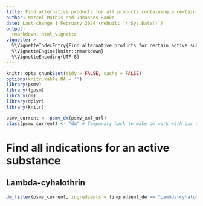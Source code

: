 ```yaml
---
title: Find alternative products for all products containing a certain active substance
author: Marcel Mathis and Johannes Ranke
date: Last change 1 February 2024 (rebuilt `r Sys.Date()`)
output:
  rmarkdown::html_vignette
vignette: >
  %\VignetteIndexEntry{Find alternative products for certain active substances}
  %\VignetteEngine{knitr::rmarkdown}
  %\VignetteEncoding{UTF-8}
---
```


```r
knitr::opts_chunk$set(tidy = FALSE, cache = FALSE)
options(knitr.kable.NA = '')
library(psmv)
library(fgpsm)
library(dm)
library(dplyr)
library(knitr)
```

```r
psmv_current <- psmv_dm(psmv_xml_url)
class(psmv_current) <- "dm" # Temporary hack to make dm work with our object
```

# Find all indications for an active substance

## Lambda-cyhalothrin

```r
dm_filter(psmv_current, ingredients = (ingredient_de == "Lambda-cyhalothrin"))



```

